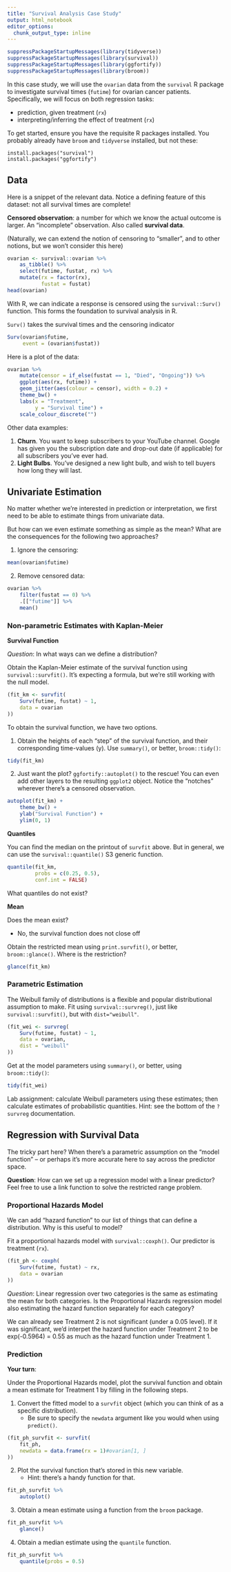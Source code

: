 ```yaml
---
title: "Survival Analysis Case Study"
output: html_notebook
editor_options: 
  chunk_output_type: inline
---
```


```r
suppressPackageStartupMessages(library(tidyverse))
suppressPackageStartupMessages(library(survival))
suppressPackageStartupMessages(library(ggfortify))
suppressPackageStartupMessages(library(broom))
```

In this case study, we will use the `ovarian` data from the `survival` R package to investigate survival times (`futime`) for ovarian cancer patients. Specifically, we will focus on both regression tasks:

- prediction, given treatment (`rx`)
- interpreting/inferring the effect of treatment (`rx`)

To get started, ensure you have the requisite R packages installed. You probably already have `broom` and `tidyverse` installed, but not these:

```
install.packages("survival")
install.packages("ggfortify")
```

## Data

Here is a snippet of the relevant data. Notice a defining feature of this dataset: not all survival times are complete!

__Censored observation__: a number for which we know the actual outcome is larger. An "incomplete" observation. Also called __survival data__.

(Naturally, we can extend the notion of censoring to "smaller", and to other notions, but we won't consider this here)

```r
ovarian <- survival::ovarian %>% 
    as_tibble() %>% 
    select(futime, fustat, rx) %>% 
    mutate(rx = factor(rx),
           fustat = fustat)
head(ovarian)
```

With R, we can indicate a response is censored using the `survival::Surv()` function. This forms the foundation to survival analysis in R. 

`Surv()` takes the survival times and the censoring indicator

```r
Surv(ovarian$futime, 
     event = (ovarian$fustat))
```

Here is a plot of the data:

```r
ovarian %>% 
    mutate(censor = if_else(fustat == 1, "Died", "Ongoing")) %>% 
    ggplot(aes(rx, futime)) +
    geom_jitter(aes(colour = censor), width = 0.2) +
    theme_bw() +
    labs(x = "Treatment",
         y = "Survival time") +
    scale_colour_discrete("")
```

Other data examples:

1. __Churn__. You want to keep subscribers to your YouTube channel. Google has given you the subscription date and drop-out date (if applicable) for all subscribers you've ever had.
2. __Light Bulbs__. You've designed a new light bulb, and wish to tell buyers how long they will last. 

## Univariate Estimation

No matter whether we're interested in prediction or interpretation, we first need to be able to estimate things from univariate data.

But how can we even estimate something as simple as the mean? What are the consequences for the following two approaches?

1. Ignore the censoring:

```r
mean(ovarian$futime)
```

2. Remove censored data:

```r
ovarian %>% 
    filter(fustat == 0) %>%
    .[["futime"]] %>% 
    mean()
```


### Non-parametric Estimates with Kaplan-Meier 

**Survival Function**

_Question_: In what ways can we define a distribution?

Obtain the Kaplan-Meier estimate of the survival function using `survival::survfit()`. It's expecting a formula, but we're still working with the null model.

```r
(fit_km <- survfit(
    Surv(futime, fustat) ~ 1, 
    data = ovarian
))
```

To obtain the survival function, we have two options.

1. Obtain the heights of each "step" of the survival function, and their corresponding time-values (y). Use `summary()`, or better, `broom::tidy()`:

```r
tidy(fit_km)
```

2. Just want the plot? `ggfortify::autoplot()` to the rescue! You can even add other layers to the resulting `ggplot2` object. Notice the "notches" wherever there's a censored observation. 

```r
autoplot(fit_km) +
    theme_bw() +
    ylab("Survival Function") +
    ylim(0, 1)
```

**Quantiles**

You can find the median on the printout of `survfit` above. But in general, we can use the `survival::quantile()` S3 generic function.

```r
quantile(fit_km, 
         probs = c(0.25, 0.5), 
         conf.int = FALSE)
```

What quantiles do not exist?

**Mean**

Does the mean exist?

 - No, the survival function does not close off

Obtain the restricted mean using `print.survfit()`, or better, `broom::glance()`. Where is the restriction?

```r
glance(fit_km)
```

### Parametric Estimation

The Weibull family of distributions is a flexible and popular distributional assumption to make. Fit using `survival::survreg()`, just like `survival::survfit()`, but with `dist="weibull"`.

```r
(fit_wei <- survreg(
    Surv(futime, fustat) ~ 1, 
    data = ovarian,
    dist = "weibull"
))
```

Get at the model parameters using `summary()`, or better, using `broom::tidy()`:

```r
tidy(fit_wei)
```

Lab assignment: calculate Weibull parameters using these estimates; then calculate estimates of probabilistic quantities. Hint: see the bottom of the `?survreg` documentation.

## Regression with Survival Data

The tricky part here? When there's a parametric assumption on the "model function" -- or perhaps it's more accurate here to say across the predictor space.

**Question**: How can we set up a regression model with a linear predictor? Feel free to use a link function to solve the restricted range problem. 


### Proportional Hazards Model

We can add "hazard function" to our list of things that can define a distribution. Why is this useful to model?

Fit a proportional hazards model with `survival::coxph()`. Our predictor is treatment (`rx`).

```r
(fit_ph <- coxph(
    Surv(futime, fustat) ~ rx, 
    data = ovarian
))
```

_Question_: Linear regression over two categories is the same as estimating the mean for both categories. Is the Proportional Hazards regression model also estimating the hazard function separately for each category? 

We can already see Treatment 2 is not significant (under a 0.05 level). If it was significant, we'd interpet the hazard function under Treatment 2 to be exp(-0.5964) = 0.55 as much as the hazard function under Treatment 1.

### Prediction

__Your turn__:

Under the Proportional Hazards model, plot the survival function and obtain a mean estimate for Treatment 1 by filling in the following steps.

1. Convert the fitted model to a `survfit` object (which you can think of as a specific distribution). 
    - Be sure to specify the `newdata` argument like you would when using `predict()`.

```r
(fit_ph_survfit <- survfit(
    fit_ph,
    newdata = data.frame(rx = 1)#ovarian[1, ]
))
```

2. Plot the survival function that's stored in this new variable.
    - Hint: there's a handy function for that.
    
```r
fit_ph_survfit %>% 
    autoplot()
```

3. Obtain a mean estimate using a function from the `broom` package.

```r
fit_ph_survfit %>% 
    glance()
```

4. Obtain a median estimate using the `quantile` function.

```r
fit_ph_survfit %>% 
    quantile(probs = 0.5)
```
